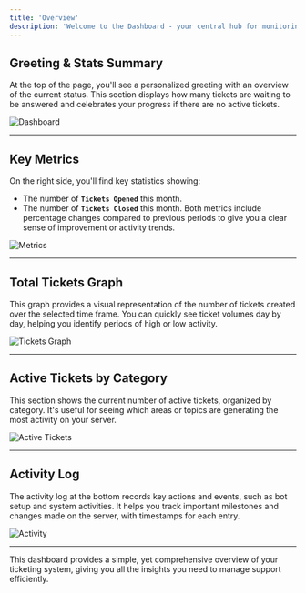 ```yaml
---
title: 'Overview'
description: 'Welcome to the Dashboard - your central hub for monitoring and managing ticket activity on your server.'
---
```


## Greeting & Stats Summary

At the top of the page, you'll see a personalized greeting with an overview of the current status. This section displays how many tickets are waiting to be answered and celebrates your progress if there are no active tickets.

![Dashboard](https://i.imgur.com/co24bYL.png)

---

## Key Metrics

On the right side, you'll find key statistics showing: 

- The number of **`Tickets Opened`** this month.
- The number of **`Tickets Closed`** this month. Both metrics include percentage changes compared to previous periods to give you a clear sense of improvement or activity trends.

![Metrics](https://i.imgur.com/8QLteum.png)

---

## Total Tickets Graph

This graph provides a visual representation of the number of tickets created over the selected time frame. You can quickly see ticket volumes day by day, helping you identify periods of high or low activity.

![Tickets Graph](https://i.imgur.com/my97oKp.png)

---

## Active Tickets by Category

This section shows the current number of active tickets, organized by category. It's useful for seeing which areas or topics are generating the most activity on your server.

![Active Tickets](https://i.imgur.com/L85Yu8H.png)

---

## Activity Log

The activity log at the bottom records key actions and events, such as bot setup and system activities. It helps you track important milestones and changes made on the server, with timestamps for each entry.

![Activity](https://i.imgur.com/pzdkPGY.png)

---

<Check>This dashboard provides a simple, yet comprehensive overview of your ticketing system, giving you all the insights you need to manage support efficiently.</Check>